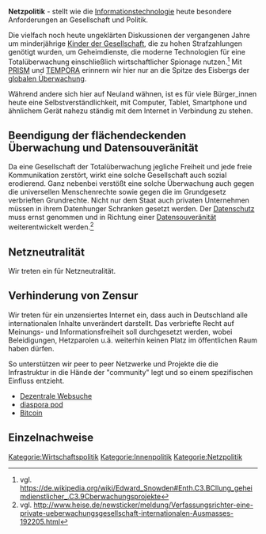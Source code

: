 '''Netzpolitik''' - stellt wie die [[Informationstechnologie]] heute besondere Anforderungen an Gesellschaft und Politik. 

Die vielfach noch heute ungeklärten Diskussionen der vergangenen Jahre um minderjährige [[Kinder der Gesellschaft]], die zu hohen Strafzahlungen genötigt wurden, um Geheimdienste, die moderne Technologien für eine Totalüberwachung einschließlich wirtschaftlicher Spionage nutzen.<ref>vgl. https://de.wikipedia.org/wiki/Edward_Snowden#Enth.C3.BCllung_geheimdienstlicher_.C3.9Cberwachungsprojekte</ref> Mit [https://de.wikipedia.org/wiki/PRISM PRISM] und [https://de.wikipedia.org/wiki/Tempora TEMPORA] erinnern wir hier nur an die Spitze des Eisbergs der [https://de.wikipedia.org/wiki/Globale_%C3%9Cberwachungs-_und_Spionageaff%C3%A4re globalen Überwachung].

Während andere sich hier auf Neuland wähnen, ist es für viele Bürger_innen heute eine Selbstverständlichkeit, mit Computer, Tablet, Smartphone und ähnlichem Gerät nahezu ständig mit dem Internet in Verbindung zu stehen.

== Beendigung der flächendeckenden Überwachung und Datensouveränität ==
Da eine Gesellschaft der Totalüberwachung jegliche Freiheit und jede freie Kommunikation zerstört, wirkt eine solche Gesellschaft auch sozial erodierend. Ganz nebenbei verstößt eine solche Überwachung auch gegen die universellen Menschenrechte sowie gegen die im Grundgesetz verbrieften Grundrechte. 
Nicht nur dem Staat auch privaten Unternehmen müssen in ihrem Datenhunger Schranken gesetzt werden. Der [[Datenschutz]] muss ernst genommen und in Richtung einer [[Datensouveränität]] weiterentwickelt werden.<ref>vgl. http://www.heise.de/newsticker/meldung/Verfassungsrichter-eine-private-ueberwachungsgesellschaft-internationalen-Ausmasses-192205.html</ref>

== Netzneutralität ==
Wir treten ein für Netzneutralität.

== Verhinderung von Zensur ==
Wir treten für ein unzensiertes Internet ein, dass auch in Deutschland alle internationalen Inhalte unverändert darstellt. Das verbriefte Recht auf Meinungs- und Informationsfreiheit soll durchgesetzt werden, wobei Beleidigungen, Hetzparolen u.ä. weiterhin keinen Platz im öffentlichen Raum haben dürfen.

So unterstützen wir peer to peer Netzwerke und Projekte die die Infrastruktur in die Hände der "community" legt und so einem spezifischen Einfluss entzieht.

* [[http://www.yacy.de| Dezentrale Websuche]]
* [[https://diasporafoundation.org| diaspora pod]]
* [[https://de.wikipedia.org/wiki/Bitcoin| Bitcoin]]

== Einzelnachweise ==
<references />

[[Kategorie:Wirtschaftspolitik]]
[[Kategorie:Innenpolitik]]
[[Kategorie:Netzpolitik]]